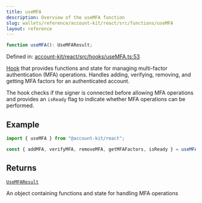 ```yaml
---
title: useMFA
description: Overview of the useMFA function
slug: wallets/reference/account-kit/react/src/functions/useMFA
layout: reference
---
```


```ts
function useMFA(): UseMFAResult;
```

Defined in: [account-kit/react/src/hooks/useMFA.ts:53](https://github.com/alchemyplatform/aa-sdk/blob/923a52171f7246172caf350853843e6680197da9/account-kit/react/src/hooks/useMFA.ts#L53)

[Hook](https://github.com/alchemyplatform/aa-sdk/blob/main/account-kit/react/src/hooks/useMFA.ts) that provides functions and state for managing multi-factor authentication (MFA) operations.
Handles adding, verifying, removing, and getting MFA factors for an authenticated account.

The hook checks if the signer is connected before allowing MFA operations and provides an `isReady` flag
to indicate whether MFA operations can be performed.

## Example

```ts twoslash
import { useMFA } from "@account-kit/react";

const { addMFA, verifyMFA, removeMFA, getMFAFactors, isReady } = useMFA();
```

## Returns

[`UseMFAResult`](../type-aliases/UseMFAResult.mdx)

An object containing functions and state for handling MFA operations
